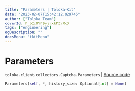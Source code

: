 ```yaml
---
title: "Parameters | Toloka-Kit"
date: "2023-02-07T15:42:12.929745"
author: ["Toloka Team"]
coverId: F_bIcOYF9yjrxkPZrXc3
tags: ["engineering"]
ogDescription: ""
docsMenu: "tkitMenu"
---
```


# Parameters
`toloka.client.collectors.Captcha.Parameters` | [Source code](https://github.com/Toloka/toloka-kit/blob/v1.1.3/src/client/collectors.py#L297)

```python
Parameters(self, *, history_size: Optional[int] = None)
```